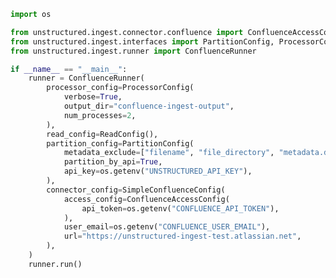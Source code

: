 ```python Python
import os

from unstructured.ingest.connector.confluence import ConfluenceAccessConfig, SimpleConfluenceConfig
from unstructured.ingest.interfaces import PartitionConfig, ProcessorConfig, ReadConfig
from unstructured.ingest.runner import ConfluenceRunner

if __name__ == "__main__":
    runner = ConfluenceRunner(
        processor_config=ProcessorConfig(
            verbose=True,
            output_dir="confluence-ingest-output",
            num_processes=2,
        ),
        read_config=ReadConfig(),
        partition_config=PartitionConfig(
            metadata_exclude=["filename", "file_directory", "metadata.data_source.date_processed"],
            partition_by_api=True,
            api_key=os.getenv("UNSTRUCTURED_API_KEY"),
        ),
        connector_config=SimpleConfluenceConfig(
            access_config=ConfluenceAccessConfig(
                api_token=os.getenv("CONFLUENCE_API_TOKEN"),
            ),
            user_email=os.getenv("CONFLUENCE_USER_EMAIL"),
            url="https://unstructured-ingest-test.atlassian.net",
        ),
    )
    runner.run()
```

